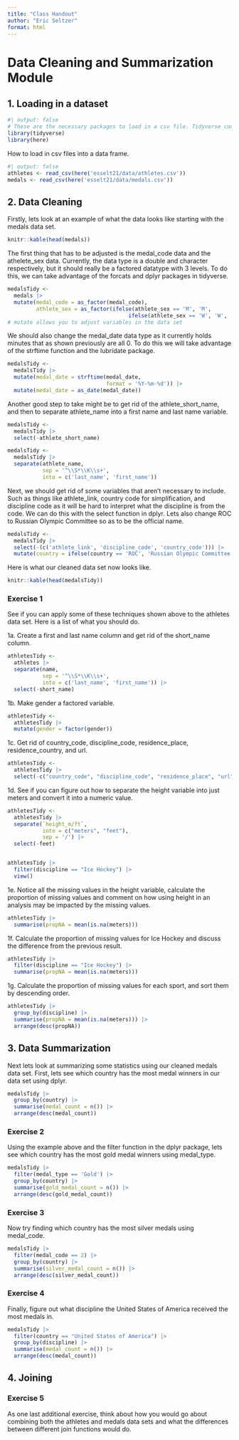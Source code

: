 ```yaml
---
title: "Class Handout"
author: "Eric Seltzer"
format: html
---
```

# Data Cleaning and Summarization Module
## 1. Loading in a dataset
```r
#| output: false
# These are the necessary packages to load in a csv file. Tidyverse contains many different packages that we will be using in this module.
library(tidyverse)
library(here)
```

How to load in csv files into a data frame.
```r
#| output: false
athletes <- read_csv(here('esselt21/data/athletes.csv'))
medals <- read_csv(here('esselt21/data/medals.csv'))
```

## 2. Data Cleaning
Firstly, lets look at an example of what the data looks like starting with the medals data set.
```r
knitr::kable(head(medals))
```

The first thing that has to be adjusted is the medal_code data and the athelete_sex data. Currently, the data type is a double and character respectively, but it should really be a factored datatype with 3 levels. To do this, we can take advantage of the forcats and dplyr packages in tidyverse.
```r
medalsTidy <- 
  medals |>
  mutate(medal_code = as_factor(medal_code),
         athlete_sex = as_factor(ifelse(athlete_sex == 'M', 'M',
                                      ifelse(athlete_sex == 'W', 'W', 'O'))))
# mutate allows you to adjust variables in the data set
```

We should also change the medal_date data type as it currently holds minutes that as shown previously are all 0. To do this we will take advantage of the strftime function and the lubridate package. 
```r
medalsTidy <-
  medalsTidy |>
  mutate(medal_date = strftime(medal_date,
                               format = '%Y-%m-%d')) |>
  mutate(medal_date = as_date(medal_date))
```

Another good step to take might be to get rid of the athlete_short_name, and then to separate athlete_name into a first name and last name variable.
```r
medalsTidy <-
  medalsTidy |>
  select(-athlete_short_name)
```

```r
medalsTidy <-
  medalsTidy |>
  separate(athlete_name,
           sep = '^\\S*\\K\\s+',
           into = c('last_name', 'first_name'))
```

Next, we should get rid of some variables that aren't necessary to include. Such as things like athlete_link, country code for simplification, and discipline code as it will be hard to interpret what the discipline is from the code. We can do this with the select function in dplyr. Lets also change ROC to Russian Olympic Committee so as to be the official name.
```r
medalsTidy <-
  medalsTidy |>
  select(-(c('athlete_link', 'discipline_code', 'country_code'))) |>
  mutate(country = ifelse(country == 'ROC', 'Russian Olympic Committee', country))
```

Here is what our cleaned data set now looks like.
```r
knitr::kable(head(medalsTidy))
```

### Exercise 1
See if you can apply some of these techniques shown above to the athletes data set. Here is a list of what you should do.

1a. Create a first and last name column and get rid of the short_name column.

```r
athletesTidy <-
  athletes |>
  separate(name,
           sep = '^\\S*\\K\\s+',
           into = c('last_name', 'first_name')) |>
  select(-short_name)
```

1b. Make gender a factored variable.

```r
athletesTidy <-
  athletesTidy |>
  mutate(gender = factor(gender))
```

1c. Get rid of country_code, discipline_code, residence_place, residence_country, and url.

```r
athletesTidy <-
  athletesTidy |>
  select(-c("country_code", "discipline_code", "residence_place", "url"))
```

1d. See if you can figure out how to separate the height variable into just meters and convert it into a numeric value.

```r
athletesTidy <-
  athletesTidy |>
  separate(`height_m/ft`,
           into = c("meters", "feet"),
           sep = '/') |>
  select(-feet)


athletesTidy |>
  filter(discipline == "Ice Hockey") |>
  view()
```

1e. Notice all the missing values in the height variable, calculate the proportion of missing values and comment on how using height in an analysis may be impacted by the missing values.

```r
athletesTidy |>
  summarise(propNA = mean(is.na(meters)))
```

1f. Calculate the proportion of missing values for Ice Hockey and discuss the difference from the previous result.

```r
athletesTidy |>
  filter(discipline == "Ice Hockey") |>
  summarise(propNA = mean(is.na(meters)))
```

1g. Calculate the proportion of missing values for each sport, and sort them by descending order.

```r
athletesTidy |>
  group_by(discipline) |>
  summarise(propNA = mean(is.na(meters))) |>
  arrange(desc(propNA))
```

## 3. Data Summarization
Next lets look at summarizing some statistics using our cleaned medals data set. First, lets see which country has the most medal winners in our data set using dplyr.
```r
medalsTidy |>
  group_by(country) |>
  summarise(medal_count = n()) |>
  arrange(desc(medal_count))
```

### Exercise 2
Using the example above and the filter function in the dplyr package, lets see which country has the most gold medal winners using medal_type.

```r
medalsTidy |>
  filter(medal_type == 'Gold') |>
  group_by(country) |>
  summarise(gold_medal_count = n()) |>
  arrange(desc(gold_medal_count))
```

### Exercise 3
Now try finding which country has the most silver medals using medal_code.

```r
medalsTidy |>
  filter(medal_code == 2) |>
  group_by(country) |>
  summarise(silver_medal_count = n()) |>
  arrange(desc(silver_medal_count))
```

### Exercise 4
Finally, figure out what discipline the United States of America received the most medals in.

```r
medalsTidy |>
  filter(country == "United States of America") |>
  group_by(discipline) |>
  summarise(medal_count = n()) |>
  arrange(desc(medal_count))
```

## 4. Joining
### Exercise 5
As one last additional exercise, think about how you would go about combining both the athletes and medals data sets and what the differences between different join functions would do.

